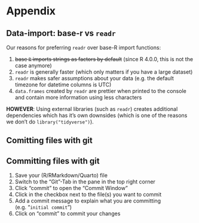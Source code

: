# Appendix

## Data-import: base-r vs `readr` {#sec-readr}


Our reasons for preferring `readr` over base-R import functions:

1. ~~base `R` imports strings as factors by default~~ (since R 4.0.0, this is not the case anymore)
2. `readr` is generally faster (which only matters if you have a large dataset)
3. `readr` makes safer assumptions about your data (e.g. the default timezone for datetime columns is UTC)
4. `data.frames` created by `readr` are prettier when printed to the console and contain more information using less characters

**HOWEVER**: Using external libraries (such as `readr`) creates additional dependencies which has it's own downsides (which is one of the reasons we don't do `library("tidyverse")`). 



## Comitting files with git


:::{#nte-committing .callout-note}
## Committing files with git

1. Save your (R/RMarkdown/Quarto) file
2. Switch to the "Git"-Tab in the pane in the top right corner
3. Click "commit" to open the "Commit Window"
4. Click in the checkbox next to the file(s) you want to commit
5. Add a commit message to explain what you are committing (e.g. "`initial commit`")
6. Click on "commit" to commit your changes
:::